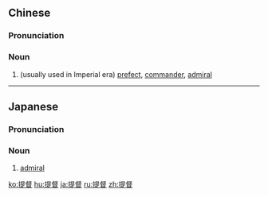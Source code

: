 ==Chinese==
{{zh-forms}}
{{zh-wp}}

===Pronunciation===
{{zh-pron
|m=tídū
|cat=n
}}

===Noun===
{{zh-noun}}

# (usually used in Imperial era) [[prefect]], [[commander]], [[admiral]]

----

==Japanese==
{{wikipedia|lang=ja}}
{{ja-kanjitab|てい|とく|yomi=o}}

===Pronunciation===
{{ja-pron|ていとく|y=o}}

===Noun===
{{ja-noun|ていとく}}

# [[admiral]]

[[ko:提督]]
[[hu:提督]]
[[ja:提督]]
[[ru:提督]]
[[zh:提督]]